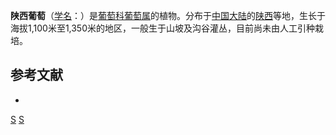 {{Speciesbox 
| taxon = Vitis shenxiensis
| authority = [[李朝銮|C. L. Li]]
}}

'''陕西葡萄'''（[[学名|学名]]：{{lang|la|''Vitis shenxiensis''}}）是[[葡萄科|葡萄科]][[葡萄属|葡萄属]]的植物。分布于[[中国大陆|中国大陆]]的[[陕西|陕西]]等地，生长于海拔1,100米至1,350米的地区，一般生于山坡及沟谷灌丛，目前尚未由人工引种栽培。

== 参考文献 ==
<div class="references-small">
* {{cite web| url =http://www.bioinfo.cn/db05/KmzwSpecies.php?action=view&id=28944| title =陕西葡萄| work =《中国高等植物数据库全库》| publisher =中国科学院微生物研究所| author =昆明植物研究所| accessdate =2009-02-26| deadurl =yes| archiveurl =https://web.archive.org/web/20160305054157/http://www.bioinfo.cn/db05/KmzwSpecies.php?action=view&id=28944| archivedate =2016-03-05}}
</div>

{{Vitis}}
{{Taxonbar|from=Q15232697}}

[[Category:葡萄属|S]]
[[Category:陕西植物|S]]


{{植物小作品}}